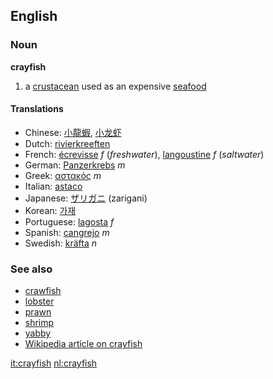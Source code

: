 ==English==
===Noun===
'''crayfish'''<!-- both "crayfish" and "crayfishes" used for the plural? -->

# a [[crustacean]] used as an expensive [[seafood]]

====Translations====
*Chinese: [[小龍蝦]], [[小龙虾]]
*Dutch: [[rivierkreeften]]<!-- plural? -->
*French: [[écrevisse]] ''f'' (''freshwater''), [[langoustine]] ''f'' (''saltwater'')
*German: [[Panzerkrebs]] ''m''
*Greek: [[αστακός]] ''m''
*Italian: [[astaco]]<!-- masc? -->
*Japanese: [[ザリガニ]] (zarigani)
*Korean: [[가재]]
*Portuguese: [[lagosta]] ''f''
*Spanish: [[cangrejo]] ''m''
*Swedish: [[kräfta]] ''n''

===See also===
*[[crawfish]]
*[[lobster]]
*[[prawn]]
*[[shrimp]]
*[[yabby]]
*[[w:Crayfish|Wikipedia article on crayfish]]

[[it:crayfish]]
[[nl:crayfish]]